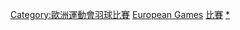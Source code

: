 {{Navbox
|name = 歐洲運動會羽球比賽
|title = [[歐洲運動會羽球比賽]]
|listclass = hlist

|imageleft = [[Image:Badminton pictogram.svg|50px]]
|list1=
* [[2015年歐洲運動會羽毛球比賽|2015]]
* [[2019年歐洲運動會羽毛球比賽|2019]]
}}
</div></div><includeonly>[[Category:歐洲運動會羽球比賽]]</includeonly>
<noinclude>
[[Category:羽球導航模板|European Games]]
[[Category:歐洲運動會導航模板|比賽]]
[[Category:歐洲運動會羽球比賽|*]]
</noinclude>